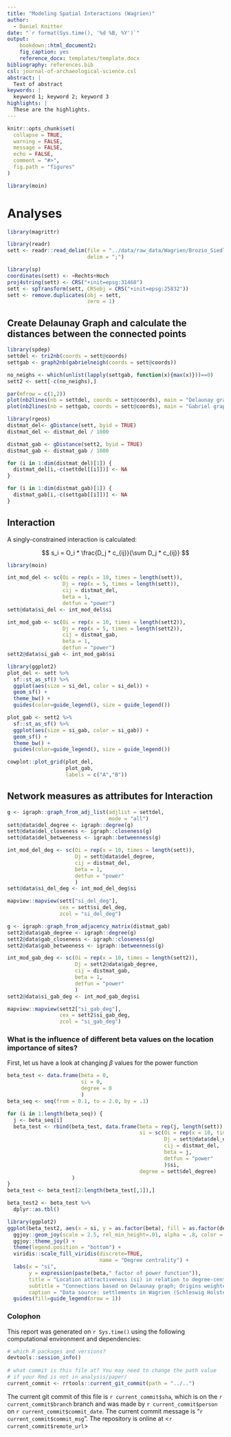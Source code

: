 ```yaml
---
title: "Modeling Spatial Interactions (Wagrien)"
author:
  - Daniel Knitter  
date: "`r format(Sys.time(), '%d %B, %Y')`"
output: 
    bookdown::html_document2:
    fig_caption: yes
    reference_docx: templates/template.docx
bibliography: references.bib
csl: journal-of-archaeological-science.csl
abstract: |
  Text of abstract
keywords: |
  keyword 1; keyword 2; keyword 3
highlights: |
  These are the highlights. 
---
```



<!-- This is the format for text comments that will be ignored during renderings. Do not put R code in these comments because it will not be ignored. -->

```r
knitr::opts_chunk$set(
  collapse = TRUE,
  warning = FALSE,
  message = FALSE,
  echo = FALSE,
  comment = "#>",
  fig.path = "figures"
)

library(moin)
```

# Analyses

```r
library(magrittr)

library(readr)
sett <- readr::read_delim(file = "../data/raw_data/Wagrien/Brozio_Siedlungsplaetze_Wagrien.csv",
                          delim = ";")

library(sp)
coordinates(sett) <- ~Rechts+Hoch
proj4string(sett) <- CRS("+init=epsg:31468")
sett <- spTransform(sett, CRSobj = CRS("+init=epsg:25832"))
sett <- remove.duplicates(obj = sett,
                          zero = 1)
```

## Create Delaunay Graph and calculate the distances between the connected points

```r
library(spdep)
settdel <- tri2nb(coords = sett@coords)
settgab <- graph2nb(gabrielneigh(coords = sett@coords))

no_neighs <- which(unlist(lapply(settgab, function(x){max(x)}))==0)
sett2 <- sett[-c(no_neighs),]

par(mfrow = c(1,2))
plot(nb2lines(nb = settdel, coords = sett@coords), main = "Delaunay graph")
plot(nb2lines(nb = settgab, coords = sett@coords), main = "Gabriel graph")

library(rgeos)
distmat_del<- gDistance(sett, byid = TRUE)
distmat_del <- distmat_del / 1000

distmat_gab <- gDistance(sett2, byid = TRUE)  
distmat_gab <- distmat_gab / 1000

for (i in 1:dim(distmat_del)[1]) {
  distmat_del[i,-c(settdel[[i]])] <- NA
}

for (i in 1:dim(distmat_gab)[1]) {
  distmat_gab[i,-c(settgab[[i]])] <- NA
}
```	

## Interaction 

A singly-constrained interaction is calculated:

$$
s_i = O_i * \frac{D_j * c_{ij}}{\sum D_j * c_{ij}}
$$

```r
library(moin)

int_mod_del <- sc(Oi = rep(x = 10, times = length(sett)),
                  Dj = rep(x = 5, times = length(sett)),
                  cij = distmat_del,
                  beta = 1,
                  detfun = "power")
sett@data$si_del <- int_mod_del$si

int_mod_gab <- sc(Oi = rep(x = 10, times = length(sett2)),
                  Dj = rep(x = 5, times = length(sett2)),
                  cij = distmat_gab,
                  beta = 1,
                  detfun = "power")
sett2@data$si_gab <- int_mod_gab$si

library(ggplot2)
plot_del <- sett %>%
  sf::st_as_sf() %>%
  ggplot(aes(size = si_del, color = si_del)) + 
  geom_sf() +
  theme_bw() +
  guides(color=guide_legend(), size = guide_legend())

plot_gab <- sett2 %>%
  sf::st_as_sf() %>%
  ggplot(aes(size = si_gab, color = si_gab)) + 
  geom_sf() +
  theme_bw() +
  guides(color=guide_legend(), size = guide_legend())

cowplot::plot_grid(plot_del,
                   plot_gab,
                   labels = c("A","B"))
```


## Network measures as attributes for Interaction

```r
g <- igraph::graph_from_adj_list(adjlist = settdel,
                                 mode = "all")
sett@data$del_degree <- igraph::degree(g)
sett@data$del_closeness <- igraph::closeness(g)
sett@data$del_betweeness <- igraph::betweenness(g)

int_mod_del_deg <- sc(Oi = rep(x = 10, times = length(sett)),
                      Dj = sett@data$del_degree,
                      cij = distmat_del,
                      beta = 1,
                      detfun = "power"
                      )
sett@data$si_del_deg <- int_mod_del_deg$si

mapview::mapview(sett["si_del_deg"],
                 cex = sett$si_del_deg,
                 zcol = "si_del_deg")

g <- igraph::graph_from_adjacency_matrix(distmat_gab)
sett2@data$gab_degree <- igraph::degree(g)
sett2@data$gab_closeness <- igraph::closeness(g)
sett2@data$gab_betweeness <- igraph::betweenness(g)

int_mod_gab_deg <- sc(Oi = rep(x = 10, times = length(sett2)),
                      Dj = sett2@data$gab_degree,
                      cij = distmat_gab,
                      beta = 1,
                      detfun = "power"
                      )
sett2@data$si_gab_deg <- int_mod_gab_deg$si

mapview::mapview(sett2["si_gab_deg"],
                 cex = sett2$si_gab_deg,
                 zcol = "si_gab_deg")
```

### What is the influence of different beta values on the location importance of sites?

First, let us have a look at changing $\beta$ values for the power function

```r
beta_test <- data.frame(beta = 0,
                        si = 0,
                        degree = 0
                        )
beta_seq <- seq(from = 0.1, to = 2.0, by = .1)

for (i in 1:length(beta_seq)) {
  j <- beta_seq[i]
  beta_test <- rbind(beta_test, data.frame(beta = rep(j, length(sett)),
                                           si = sc(Oi = rep(x = 10, times = length(sett)),
                                                   Dj = sett@data$del_degree,
                                                   cij = distmat_del,
                                                   beta = j,
                                                   detfun = "power"
                                                   )$si,
                                           degree = sett$del_degree)
                     )
}
beta_test <- beta_test[2:length(beta_test[,1]),]

beta_test2 <- beta_test %>%
  dplyr::as.tbl()

library(ggplot2)
ggplot(beta_test2, aes(x = si, y = as.factor(beta), fill = as.factor(degree))) + 
  ggjoy::geom_joy(scale = 2.5, rel_min_height=.01, alpha = .8, color = "white") +
  ggjoy::theme_joy() +
  theme(legend.position = "bottom") +
  viridis::scale_fill_viridis(discrete=TRUE,
                              name = "Degree centrality") +
  labs(x = "si",
       y = expression(paste(beta," factor of power function")),
       title = "Location attractiveness (si) in relation to degree-centrality and distance weight (beta) factors",
       subtitle = "Connections based on Delaunay graph; Origins weighted equally; attractiveness equals degree centrality",
       caption = "Data source: settlements in Wagrien (Schleswig Holstein, Germany)") +   
  guides(fill=guide_legend(nrow = 1))
```

### Colophon

This report was generated on `r Sys.time()` using the following computational environment and dependencies: 

```r
# which R packages and versions?
devtools::session_info()
 
# what commit is this file at? You may need to change the path value
# if your Rmd is not in analysis/paper/
current_commit <- rrtools::current_git_commit(path = "../..")
```

The current git commit of this file is `r current_commit$sha`, which is on the `r current_commit$branch` branch and was made by `r current_commit$person` on `r current_commit$commit_date`. The current commit message is "`r current_commit$commit_msg`". The repository is online at <`r current_commit$remote_url`>



